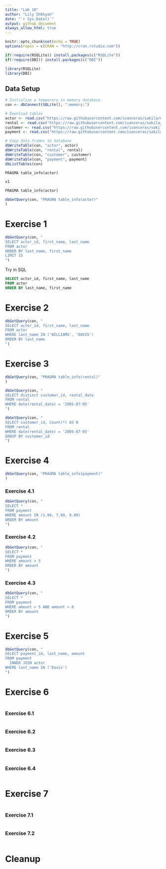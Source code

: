 ```yaml
---
title: "Lab 10"
author: "Lily Shkhyan"
date: "`r Sys.Date()`"
output: github_document
always_allow_html: true
---
```


```r
knitr::opts_chunk$set(echo = TRUE)
options(repos = c(CRAN = "http://cran.rstudio.com"))
```

```r

if(!require(RSQLite)) install.packages(c("RSQLite"))
if(!require(DBI)) install.packages(c("DBI"))

library(RSQLite)
library(DBI)
```

## Data Setup
```r

# Initialize a temporary in memory database
con <- dbConnect(SQLite(), ":memory:")

# Download tables
actor <- read.csv("https://raw.githubusercontent.com/ivanceras/sakila/master/csv-sakila-db/actor.csv")
rental <- read.csv("https://raw.githubusercontent.com/ivanceras/sakila/master/csv-sakila-db/rental.csv")
customer <- read.csv("https://raw.githubusercontent.com/ivanceras/sakila/master/csv-sakila-db/customer.csv")
payment <- read.csv("https://raw.githubusercontent.com/ivanceras/sakila/master/csv-sakila-db/payment_p2007_01.csv")

# Copy data.frames to database
dbWriteTable(con, "actor", actor)
dbWriteTable(con, "rental", rental)
dbWriteTable(con, "customer", customer)
dbWriteTable(con, "payment", payment)
dbListTables(con)
```
```sql
PRAGMA table_info(actor)
```
```r
x1
```

```sql
PRAGMA table_info(actor)
```
```r
dbGetQuery(con, "PRAGMA table_info(actor)"
)
```
# Exercise 1
```r
dbGetQuery(con, "
SELECT actor_id, first_name, last_name
FROM actor
ORDER BY last_name, first_name
LIMIT 15
")
```
Try in SQL 
```sql
SELECT actor_id, first_name, last_name
FROM actor
ORDER BY last_name, first_name
```
# Exercise 2
```r
dbGetQuery(con, "
SELECT actor_id, first_name, last_name
FROM actor
WHERE last_name IN ('WILLIAMS', 'DAVIS')
ORDER BY last_name
")
```
# Exercise 3
```r
dbGetQuery(con, "PRAGMA table_info(rental)"
)
```
```r
dbGetQuery(con, "
SELECT distinct customer_id, rental_date
FROM rental
WHERE date(rental_date) = '2005-07-05'
")
```
```r
dbGetQuery(con, "
SELECT customer_id, Count(*) AS N
FROM rental
WHERE date(rental_date) = '2005-07-05'
GROUP BY customer_id
")
```

# Exercise 4
```r
dbGetQuery(con, "PRAGMA table_info(payment)"
)
```
### Exercise 4.1
```r
dbGetQuery(con, "
SELECT *
FROM payment
WHERE amount IN (1.99, 7.99, 9.99)
ORDER BY amount
")
```
### Exercise 4.2
```r
dbGetQuery(con, "
SELECT *
FROM payment
WHERE amount > 5
ORDER BY amount
")
```
### Exercise 4.3
```r
dbGetQuery(con, "
SELECT *
FROM payment
WHERE amount > 5 AND amount < 8
ORDER BY amount
")
```
# Exercise 5
```r
dbGetQuery(con, "
SELECT payment_id, last_name, amount
FROM payment
  INNER JOIN actor
WHERE last_name IN ('Davis')
")
```
# Exercise 6
```r
```
### Exercise 6.1
```r
```
### Exercise 6.2
```r
```
### Exercise 6.3
```r
```
### Exercise 6.4
```r
```
# Exercise 7
```r
```
### Exercise 7.1
```r
```
### Exercise 7.2
```r
```
# Cleanup
```r
```